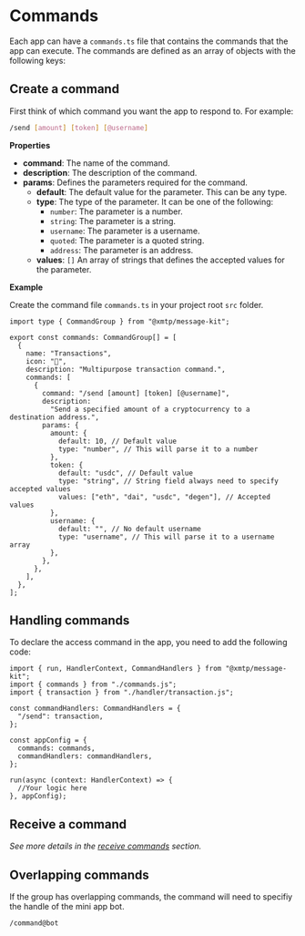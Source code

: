 # Commands

Each app can have a `commands.ts` file that contains the commands that the app can execute. The commands are defined as an array of objects with the following keys:

## Create a command

First think of which command you want the app to respond to. For example:

```bash [cmd]
/send [amount] [token] [@username]
```

**Properties**

- **command**: The name of the command.
- **description**: The description of the command.
- **params**: Defines the parameters required for the command.
  - **default**: The default value for the parameter. This can be any type.
  - **type**: The type of the parameter. It can be one of the following:
    - `number`: The parameter is a number.
    - `string`: The parameter is a string.
    - `username`: The parameter is a username.
    - `quoted`: The parameter is a quoted string.
    - `address`: The parameter is an address.
  - **values**: `[]` An array of strings that defines the accepted values for the parameter.

**Example**

Create the command file `commands.ts` in your project root `src` folder.

```tsx [src/commands.ts]
import type { CommandGroup } from "@xmtp/message-kit";

export const commands: CommandGroup[] = [
  {
    name: "Transactions",
    icon: "💸",
    description: "Multipurpose transaction command.",
    commands: [
      {
        command: "/send [amount] [token] [@username]",
        description:
          "Send a specified amount of a cryptocurrency to a destination address.",
        params: {
          amount: {
            default: 10, // Default value
            type: "number", // This will parse it to a number
          },
          token: {
            default: "usdc", // Default value
            type: "string", // String field always need to specify accepted values
            values: ["eth", "dai", "usdc", "degen"], // Accepted values
          },
          username: {
            default: "", // No default username
            type: "username", // This will parse it to a username array
          },
        },
      },
    ],
  },
];
```

## Handling commands

To declare the access command in the app, you need to add the following code:

```tsx
import { run, HandlerContext, CommandHandlers } from "@xmtp/message-kit";
import { commands } from "./commands.js";
import { transaction } from "./handler/transaction.js";

const commandHandlers: CommandHandlers = {
  "/send": transaction,
};

const appConfig = {
  commands: commands,
  commandHandlers: commandHandlers,
};

run(async (context: HandlerContext) => {
  //Your logic here
}, appConfig);
```

## Receive a command

_See more details in the [receive commands](/concepts/content-types/command) section._

## Overlapping commands

If the group has overlapping commands, the command will need to specifiy the handle of the mini app bot.

```tsx
/command@bot
```

